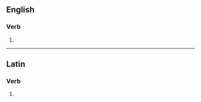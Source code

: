 ==English==

===Verb===
{{head|en|verb form}}

# {{en-third-person singular of|effloresce}}

----

==Latin==

===Verb===
{{la-verb-form|efflōrēscēs}}

# {{inflection of|la|efflōrēscō||2|s|futr|actv|indc}}